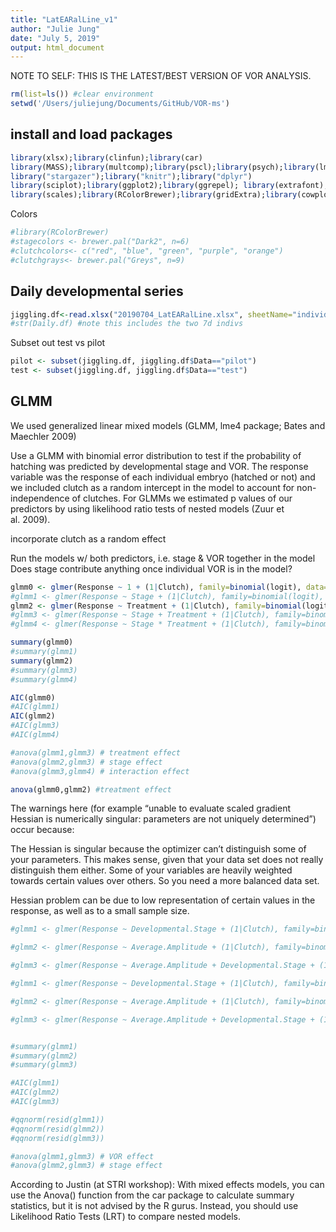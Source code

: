 ```yaml
---
title: "LatEARalLine_v1"
author: "Julie Jung"
date: "July 5, 2019"
output: html_document
---
```


NOTE TO SELF: THIS IS THE LATEST/BEST VERSION OF VOR ANALYSIS. 

```r
rm(list=ls()) #clear environment
setwd('/Users/juliejung/Documents/GitHub/VOR-ms') 
```

## install and load packages

```r
library(xlsx);library(clinfun);library(car)
library(MASS);library(multcomp);library(pscl);library(psych);library(lme4)
library("stargazer");library("knitr");library("dplyr")
library(sciplot);library(ggplot2);library(ggrepel); library(extrafont); library(ggthemes);library(reshape);library(grid);
library(scales);library(RColorBrewer);library(gridExtra);library(cowplot)
```

Colors
```r
#library(RColorBrewer)
#stagecolors <- brewer.pal("Dark2", n=6)
#clutchcolors<- c("red", "blue", "green", "purple", "orange")
#clutchgrays<- brewer.pal("Greys", n=9)
```

## Daily developmental series

```r
jiggling.df<-read.xlsx("20190704_LatEARalLine.xlsx", sheetName="individual data")
#str(Daily.df) #note this includes the two 7d indivs
```
Subset out test vs pilot
```r
pilot <- subset(jiggling.df, jiggling.df$Data=="pilot")
test <- subset(jiggling.df, jiggling.df$Data=="test")
```

## GLMM

We used generalized linear mixed models (GLMM, lme4 package; Bates and Maechler 2009)

Use a GLMM with binomial error distribution to test if the probability of hatching was predicted by developmental stage and VOR. The response variable was the response of each individual embryo (hatched or not) and we included clutch as a random intercept in the model to account for non-independence of clutches. For GLMMs we estimated p values of our predictors by using likelihood ratio tests of nested models (Zuur et al. 2009).


incorporate clutch as a random effect

Run the models w/ both predictors, i.e. stage & VOR together in the model
Does stage contribute anything once individual VOR is in the model?

```r
glmm0 <- glmer(Response ~ 1 + (1|Clutch), family=binomial(logit), data=test)
#glmm1 <- glmer(Response ~ Stage + (1|Clutch), family=binomial(logit), data=test)
glmm2 <- glmer(Response ~ Treatment + (1|Clutch), family=binomial(logit), data=test)
#glmm3 <- glmer(Response ~ Stage + Treatment + (1|Clutch), family=binomial(logit), data=test)
#glmm4 <- glmer(Response ~ Stage * Treatment + (1|Clutch), family=binomial(logit), data=test)

summary(glmm0)
#summary(glmm1)
summary(glmm2)
#summary(glmm3)
#summary(glmm4)

AIC(glmm0)
#AIC(glmm1)
AIC(glmm2)
#AIC(glmm3)
#AIC(glmm4)

#anova(glmm1,glmm3) # treatment effect
#anova(glmm2,glmm3) # stage effect
#anova(glmm3,glmm4) # interaction effect

anova(glmm0,glmm2) #treatment effect
```
The warnings here (for example "unable to evaluate scaled gradient Hessian is numerically singular: parameters are not uniquely determined") occur because:

The Hessian is singular because the optimizer can't distinguish some of your parameters. This makes sense, given that your data set does not really distinguish them either. Some of your variables are heavily weighted towards certain values over others. So you need a more balanced data set. 

Hessian problem can be due to low representation 
of certain values in the response, as well as to a small sample size.

```r
#glmm1 <- glmer(Response ~ Developmental.Stage + (1|Clutch), family=binomial(logit), data=test, glmerControl(optimizer="bobyqa", optCtrl = list(maxfun = 100000)))

#glmm2 <- glmer(Response ~ Average.Amplitude + (1|Clutch), family=binomial(logit), data=test)

#glmm3 <- glmer(Response ~ Average.Amplitude + Developmental.Stage + (1|Clutch), family=binomial(logit), data=test)

#glmm1 <- glmer(Response ~ Developmental.Stage + (1|Clutch), family=binomial(logit), data=test, glmerControl(optimizer="bobyqa", optCtrl = list(maxfun = 100000)))

#glmm2 <- glmer(Response ~ Average.Amplitude + (1|Clutch), family=binomial(logit), data=test)

#glmm3 <- glmer(Response ~ Average.Amplitude + Developmental.Stage + (1|Clutch), family=binomial(logit), data=test)


#summary(glmm1)
#summary(glmm2)
#summary(glmm3)

#AIC(glmm1)
#AIC(glmm2)
#AIC(glmm3)

#qqnorm(resid(glmm1))
#qqnorm(resid(glmm2))
#qqnorm(resid(glmm3))

#anova(glmm1,glmm3) # VOR effect
#anova(glmm2,glmm3) # stage effect
```

According to Justin (at STRI workshop): With mixed effects models, you can use the Anova() function from the car package to calculate summary statistics, but it is not advised by the R gurus. Instead, you should use Likelihood Ratio Tests (LRT) to compare nested models.

